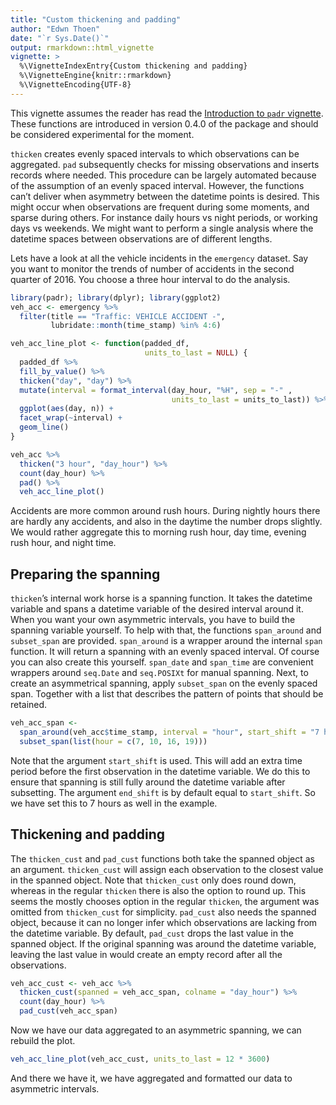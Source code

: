```yaml
---
title: "Custom thickening and padding"
author: "Edwn Thoen"
date: "`r Sys.Date()`"
output: rmarkdown::html_vignette
vignette: >
  %\VignetteIndexEntry{Custom thickening and padding}
  %\VignetteEngine{knitr::rmarkdown}
  %\VignetteEncoding{UTF-8}
---
```


This vignette assumes the reader has read the [Introduction to `padr` vignette](https://CRAN.R-project.org/package=padr). These functions are introduced in version 0.4.0 of the package and should be considered experimental for the moment.

`thicken` creates evenly spaced intervals to which observations can be aggregated. `pad` subsequently checks for missing observations and inserts records where needed. This procedure can be largely automated because of the assumption of an evenly spaced interval. However, the functions can't deliver when asymmetry between the datetime points is desired. This might occur when observations are frequent during some moments, and sparse during others. For instance daily hours vs night periods, or working days vs weekends. We might want to perform a single analysis where the datetime spaces between observations are of different lengths. 

Lets have a look at all the vehicle incidents in the `emergency` dataset. Say you want to monitor the trends of number of accidents in the second quarter of 2016. You choose a three hour interval to do the analysis.

```r
library(padr); library(dplyr); library(ggplot2)
veh_acc <- emergency %>% 
  filter(title == "Traffic: VEHICLE ACCIDENT -",
         lubridate::month(time_stamp) %in% 4:6) 

veh_acc_line_plot <- function(padded_df,
                              units_to_last = NULL) {
  padded_df %>% 
  fill_by_value() %>% 
  thicken("day", "day") %>% 
  mutate(interval = format_interval(day_hour, "%H", sep = "-" , 
                                    units_to_last = units_to_last)) %>% 
  ggplot(aes(day, n)) + 
  facet_wrap(~interval) +
  geom_line() 
}

veh_acc %>%
  thicken("3 hour", "day_hour") %>% 
  count(day_hour) %>% 
  pad() %>% 
  veh_acc_line_plot()
```

Accidents are more common around rush hours. During nightly hours there are hardly any accidents, and also in the daytime the number drops slightly. We would rather aggregate this to morning rush hour, day time, evening rush hour, and night time.

## Preparing the spanning

`thicken`'s internal work horse is a spanning function. It takes the datetime variable and spans a datetime variable of the desired interval around it. When you want your own asymmetric intervals, you have to build the spanning variable yourself. To help with that, the functions `span_around` and `subset_span` are provided. `span_around` is a wrapper around the internal `span` function. It will return a spanning with an evenly spaced interval. Of course you can also create this yourself. `span_date` and `span_time` are convenient wrappers around `seq.Date` and `seq.POSIXt` for manual spanning. Next, to create an asymmetrical spanning, apply `subset_span` on the evenly spaced span. Together with a list that describes the pattern of points that should be retained.

```r
veh_acc_span <- 
  span_around(veh_acc$time_stamp, interval = "hour", start_shift = "7 hour") %>% 
  subset_span(list(hour = c(7, 10, 16, 19)))
```

Note that the argument `start_shift` is used. This will add an extra time period before the first observation in the datetime variable. We do this to ensure that spanning is still fully around the datetime variable after subsetting. The argument `end_shift` is by default equal to `start_shift`. So we have set this to 7 hours as well in the example.

## Thickening and padding

The `thicken_cust` and `pad_cust` functions both take the spanned object as an argument. `thicken_cust` will assign each observation to the closest value in the spanned object. Note that `thicken_cust` only does round down, whereas in the regular `thicken` there is also the option to round up. This seems the mostly chooses option in the regular `thicken`, the argument was omitted from `thicken_cust` for simplicity. `pad_cust` also needs the spanned object, because it can no longer infer which observations are lacking from the datetime variable. By default, `pad_cust` drops the last value in the spanned object. If the original spanning was around the datetime variable, leaving the last value in would create an empty record after all the observations.

```r
veh_acc_cust <- veh_acc %>% 
  thicken_cust(spanned = veh_acc_span, colname = "day_hour") %>% 
  count(day_hour) %>% 
  pad_cust(veh_acc_span)
```

Now we have our data aggregated to an asymmetric spanning, we can rebuild the plot.

```r
veh_acc_line_plot(veh_acc_cust, units_to_last = 12 * 3600)
```

And there we have it, we have aggregated and formatted our data to asymmetric intervals.
